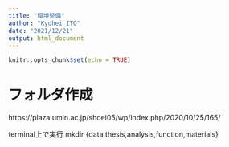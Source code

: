 ```yaml
---
title: "環境整備"
author: "Kyohei ITO"
date: "2021/12/21"
output: html_document
---
```


```r
knitr::opts_chunk$set(echo = TRUE)
```

# フォルダ作成

https://plaza.umin.ac.jp/shoei05/wp/index.php/2020/10/25/165/

terminal上で実行
mkdir {data,thesis,analysis,function,materials}





